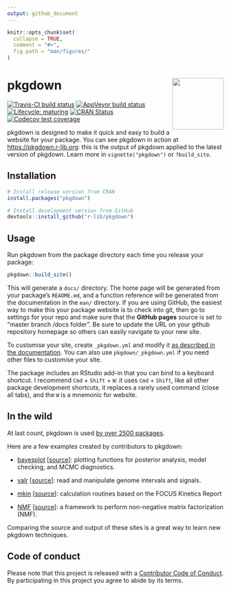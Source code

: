 ```yaml
---
output: github_document
---
```


<!-- README.md is generated from README.Rmd. Please edit that file -->

```r
knitr::opts_chunk$set(
  collapse = TRUE,
  comment = "#>",
  fig.path = "man/figures/"
)
```

# pkgdown <img src="man/figures/logo.png" align="right" alt="" width="120" />

[![Travis-CI build status](https://travis-ci.org/r-lib/pkgdown.svg?branch=master)](https://travis-ci.org/r-lib/pkgdown)
[![AppVeyor build status](https://ci.appveyor.com/api/projects/status/github/r-lib/pkgdown?branch=master&svg=true)](https://ci.appveyor.com/project/r-lib/pkgdown)
[![Lifecycle: maturing](https://img.shields.io/badge/lifecycle-maturing-blue.svg)](https://www.tidyverse.org/lifecycle/#maturing)
[![CRAN Status](https://www.r-pkg.org/badges/version/pkgdown)](https://cran.r-project.org/package=pkgdown)
[![Codecov test coverage](https://img.shields.io/codecov/c/github/r-lib/pkgdown/master.svg)](https://codecov.io/github/r-lib/pkgdown?branch=master)

pkgdown is designed to make it quick and easy to build a website for your package. You can see pkgdown in action at <https://pkgdown.r-lib.org>: this is the output of pkgdown applied to the latest version of pkgdown. Learn more in `vignette("pkgdown")` or `?build_site`.

## Installation

```r
# Install release version from CRAN
install.packages("pkgdown")

# Install development version from GitHub
devtools::install_github("r-lib/pkgdown")
```

## Usage

Run pkgdown from the package directory each time you release your package:

```r
pkgdown::build_site()
```

This will generate a `docs/` directory. The home page will be generated from your package's `README.md`, and a function reference will be generated from the documentation in the `man/` directory. If you are using GitHub, the easiest way to make this your package website is to check into git, then go to settings for your repo and make sure that the __GitHub pages__ source is set to "master branch /docs folder". Be sure to update the URL on your github repository homepage so others can easily navigate to your new site.

To customise your site, create `_pkgdown.yml` and modify it [as described in the documentation](http://pkgdown.r-lib.org/articles/pkgdown.html). You can also use `pkgdown/_pkgdown.yml` if you need other files to customise your site.

The package includes an RStudio add-in that you can bind to a keyboard shortcut. I recommend `Cmd` + `Shift` + `W`: it uses `Cmd` + `Shift`, like all other package development shortcuts, it replaces a rarely used command (close all tabs), and the `W` is a mnemonic for website.

## In the wild

At last count, pkgdown is used [by over 2500 packages](https://github.com/search?o=desc&q=pkgdown.css+in%3Apath+path%3Adocs&s=indexed&type=Code). 

Here are a few examples created by contributors to pkgdown:

* [bayesplot](http://mc-stan.org/bayesplot/index.html)
  [[source](https://github.com/stan-dev/bayesplot/tree/gh-pages)]:
  plotting functions for posterior analysis, model checking, and MCMC 
  diagnostics.

* [valr](https://valr.hesselberthlab.org/) 
  [[source](https://github.com/rnabioco/valr)]: 
  read and manipulate genome intervals and signals.

* [mkin](http://jranke.github.io/mkin/)
  [[source](https://github.com/jranke/mkin)]:
  calculation routines based on the FOCUS Kinetics Report

* [NMF](http://renozao.github.io/NMF/master/index.html)
  [[source](https://github.com/renozao/NMF)]:
  a framework to perform non-negative matrix factorization (NMF).

Comparing the source and output of these sites is a great way to learn new pkgdown techniques.

## Code of conduct

Please note that this project is released with a [Contributor Code of Conduct](.github/CODE_OF_CONDUCT.md). By participating in this project you agree to abide by its terms.
